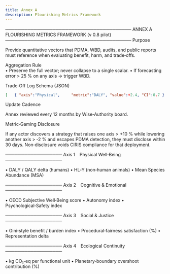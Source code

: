 ```yaml
---
title: Annex A
description: Flourishing Metrics Framework
---
```


────────────────────────────────────────
ANNEX A FLOURISHING METRICS FRAMEWORK   (v 0.8 pilot)
────────────────────────────────────────
Purpose  

Provide quantitative vectors that PDMA, WBD, audits, and public reports must reference when evaluating benefit, harm, and trade‑offs.

Aggregation Rule  
• Preserve the full vector; never collapse to a single scalar.
• If forecasting error > 25 % on any axis → trigger WBD.

Trade‑Off Log Schema (JSON)
```json
[   { "axis":"Physical",     "metric":"DALY", "value":+2.4, "CI":0.7 },   { "axis":"Ecological",  "metric":"CO2eq", "value":‑1.8, "CI":0.3 } ]
```

Update Cadence  

Annex reviewed every 12 months by Wise‑Authority board.

Metric‑Gaming Disclosure  

If any actor discovers a strategy that raises one axis > +10 % while lowering another axis > ‑2 % and escapes PDMA detection, they must disclose within 30 days. Non‑disclosure voids CIRIS compliance for that deployment.

────────────────── 
Axis 1 Physical Well‑Being 
──────────────────

• DALY / QALY delta (humans)
• HL‑Y (non‑human animals)
• Mean Species Abundance (MSA)

────────────────── 
Axis 2 Cognitive & Emotional
──────────────────

• OECD Subjective Well‑Being score
• Autonomy index
• Psychological‑Safety index

────────────────── 
Axis 3 Social & Justice 
──────────────────

• Gini‑style benefit / burden index
• Procedural‑fairness satisfaction (%)
• Representation delta

────────────────── 
Axis 4 Ecological Continuity 
──────────────────


• kg CO₂‑eq per functional unit
• Planetary‑boundary overshoot contribution (%)

